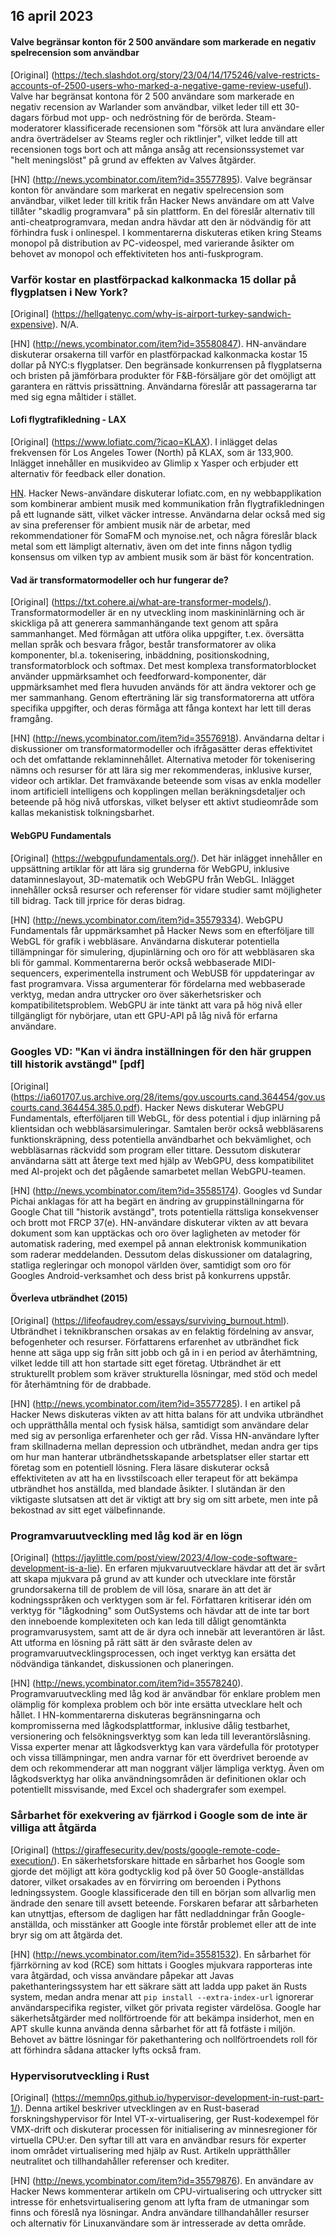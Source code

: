 

<CallToAction />

<Steps>

## 16 april 2023

#### Valve begränsar konton för 2 500 användare som markerade en negativ spelrecension som användbar

[Original] (https://tech.slashdot.org/story/23/04/14/175246/valve-restricts-accounts-of-2500-users-who-marked-a-negative-game-review-useful).
Valve har begränsat kontona för 2 500 användare som markerade en negativ recension av Warlander som användbar, vilket leder till ett 30-dagars förbud mot upp- och nedröstning för de berörda. Steam-moderatorer klassificerade recensionen som "försök att lura användare eller andra överträdelser av Steams regler och riktlinjer", vilket ledde till att recensionen togs bort och att många ansåg att recensionssystemet var "helt meningslöst" på grund av effekten av Valves åtgärder.

[HN] (http://news.ycombinator.com/item?id=35577895).
Valve begränsar konton för användare som markerat en negativ spelrecension som användbar, vilket leder till kritik från Hacker News användare om att Valve tillåter "skadlig programvara" på sin plattform. En del föreslår alternativ till anti-cheatprogramvara, medan andra hävdar att den är nödvändig för att förhindra fusk i onlinespel. I kommentarerna diskuteras etiken kring Steams monopol på distribution av PC-videospel, med varierande åsikter om behovet av monopol och effektiviteten hos anti-fuskprogram.

### Varför kostar en plastförpackad kalkonmacka 15 dollar på flygplatsen i New York?

[Original] (https://hellgatenyc.com/why-is-airport-turkey-sandwich-expensive).
N/A.

[HN] (http://news.ycombinator.com/item?id=35580847).
HN-användare diskuterar orsakerna till varför en plastförpackad kalkonmacka kostar 15 dollar på NYC:s flygplatser. Den begränsade konkurrensen på flygplatserna och bristen på jämförbara produkter för F&B-försäljare gör det omöjligt att garantera en rättvis prissättning. Användarna föreslår att passagerarna tar med sig egna måltider i stället.

#### Lofi flygtrafikledning - LAX

[Original] (https://www.lofiatc.com/?icao=KLAX).
I inlägget delas frekvensen för Los Angeles Tower (North) på KLAX, som är 133,900. Inlägget innehåller en musikvideo av Glimlip x Yasper och erbjuder ett alternativ för feedback eller donation.

[HN](http://news.ycombinator.com/item?id=35583228).
Hacker News-användare diskuterar lofiatc.com, en ny webbapplikation som kombinerar ambient musik med kommunikation från flygtrafikledningen på ett lugnande sätt, vilket väcker intresse. Användarna delar också med sig av sina preferenser för ambient musik när de arbetar, med rekommendationer för SomaFM och mynoise.net, och några föreslår black metal som ett lämpligt alternativ, även om det inte finns någon tydlig konsensus om vilken typ av ambient musik som är bäst för koncentration.

#### Vad är transformatormodeller och hur fungerar de?

[Original] (https://txt.cohere.ai/what-are-transformer-models/).
Transformatormodeller är en ny utveckling inom maskininlärning och är skickliga på att generera sammanhängande text genom att spåra sammanhanget. Med förmågan att utföra olika uppgifter, t.ex. översätta mellan språk och besvara frågor, består transformatorer av olika komponenter, bl.a. tokenisering, inbäddning, positionskodning, transformatorblock och softmax. Det mest komplexa transformatorblocket använder uppmärksamhet och feedforward-komponenter, där uppmärksamhet med flera huvuden används för att ändra vektorer och ge mer sammanhang. Genom efterträning lär sig transformatorerna att utföra specifika uppgifter, och deras förmåga att fånga kontext har lett till deras framgång.

[HN] (http://news.ycombinator.com/item?id=35576918).
Användarna deltar i diskussioner om transformatormodeller och ifrågasätter deras effektivitet och det omfattande reklaminnehållet. Alternativa metoder för tokenisering nämns och resurser för att lära sig mer rekommenderas, inklusive kurser, videor och artiklar. Det framväxande beteende som visas av enkla modeller inom artificiell intelligens och kopplingen mellan beräkningsdetaljer och beteende på hög nivå utforskas, vilket belyser ett aktivt studieområde som kallas mekanistisk tolkningsbarhet.

#### WebGPU Fundamentals

[Original] (https://webgpufundamentals.org/).
Det här inlägget innehåller en uppsättning artiklar för att lära sig grunderna för WebGPU, inklusive dataminneslayout, 3D-matematik och WebGPU från WebGL. Inlägget innehåller också resurser och referenser för vidare studier samt möjligheter till bidrag. Tack till jrprice för deras bidrag.

[HN] (http://news.ycombinator.com/item?id=35579334).
WebGPU Fundamentals får uppmärksamhet på Hacker News som en efterföljare till WebGL för grafik i webbläsare. Användarna diskuterar potentiella tillämpningar för simulering, djupinlärning och oro för att webbläsaren ska bli för gammal. Kommentarerna berör också webbaserade MIDI-sequencers, experimentella instrument och WebUSB för uppdateringar av fast programvara. Vissa argumenterar för fördelarna med webbaserade verktyg, medan andra uttrycker oro över säkerhetsrisker och kompatibilitetsproblem. WebGPU är inte tänkt att vara på hög nivå eller tillgängligt för nybörjare, utan ett GPU-API på låg nivå för erfarna användare.

### Googles VD: "Kan vi ändra inställningen för den här gruppen till historik avstängd" [pdf]

[Original] (https://ia601707.us.archive.org/28/items/gov.uscourts.cand.364454/gov.uscourts.cand.364454.385.0.pdf).
Hacker News diskuterar WebGPU Fundamentals, efterföljaren till WebGL, för dess potential i djup inlärning på klientsidan och webbläsarsimuleringar. Samtalen berör också webbläsarens funktionskräpning, dess potentiella användbarhet och bekvämlighet, och webbläsarnas räckvidd som program eller tittare. Dessutom diskuterar användarna sätt att återge text med hjälp av WebGPU, dess kompatibilitet med AI-projekt och det pågående samarbetet mellan WebGPU-teamen.

[HN] (http://news.ycombinator.com/item?id=35585174).
Googles vd Sundar Pichai anklagas för att ha begärt en ändring av gruppinställningarna för Google Chat till "historik avstängd", trots potentiella rättsliga konsekvenser och brott mot FRCP 37(e). HN-användare diskuterar vikten av att bevara dokument som kan upptäckas och oro över lagligheten av metoder för automatisk radering, med exempel på annan elektronisk kommunikation som raderar meddelanden. Dessutom delas diskussioner om datalagring, statliga regleringar och monopol världen över, samtidigt som oro för Googles Android-verksamhet och dess brist på konkurrens uppstår.

#### Överleva utbrändhet (2015)

[Original] (https://lifeofaudrey.com/essays/surviving_burnout.html).
Utbrändhet i teknikbranschen orsakas av en felaktig fördelning av ansvar, befogenheter och resurser. Författarens erfarenhet av utbrändhet fick henne att säga upp sig från sitt jobb och gå in i en period av återhämtning, vilket ledde till att hon startade sitt eget företag. Utbrändhet är ett strukturellt problem som kräver strukturella lösningar, med stöd och medel för återhämtning för de drabbade.

[HN] (http://news.ycombinator.com/item?id=35577285).
I en artikel på Hacker News diskuteras vikten av att hitta balans för att undvika utbrändhet och upprätthålla mental och fysisk hälsa, samtidigt som användare delar med sig av personliga erfarenheter och ger råd. Vissa HN-användare lyfter fram skillnaderna mellan depression och utbrändhet, medan andra ger tips om hur man hanterar utbrändhetsskapande arbetsplatser eller startar ett företag som en potentiell lösning. Flera läsare diskuterar också effektiviteten av att ha en livsstilscoach eller terapeut för att bekämpa utbrändhet hos anställda, med blandade åsikter. I slutändan är den viktigaste slutsatsen att det är viktigt att bry sig om sitt arbete, men inte på bekostnad av sitt eget välbefinnande.

### Programvaruutveckling med låg kod är en lögn

[Original] (https://jaylittle.com/post/view/2023/4/low-code-software-development-is-a-lie).
En erfaren mjukvaruutvecklare hävdar att det är svårt att skapa mjukvara på grund av att kunder och utvecklare inte förstår grundorsakerna till de problem de vill lösa, snarare än att det är kodningsspråken och verktygen som är fel. Författaren kritiserar idén om verktyg för "lågkodning" som OutSystems och hävdar att de inte tar bort den inneboende komplexiteten och kan leda till dåligt genomtänkta programvarusystem, samt att de är dyra och innebär att leverantören är låst. Att utforma en lösning på rätt sätt är den svåraste delen av programvaruutvecklingsprocessen, och inget verktyg kan ersätta det nödvändiga tänkandet, diskussionen och planeringen.

[HN] (http://news.ycombinator.com/item?id=35578240).
Programvaruutveckling med låg kod är användbar för enklare problem men olämplig för komplexa problem och bör inte ersätta utvecklare helt och hållet. I HN-kommentarerna diskuteras begränsningarna och kompromisserna med lågkodsplattformar, inklusive dålig testbarhet, versionering och felsökningsverktyg som kan leda till leverantörslåsning. Vissa experter menar att lågkodsverktyg kan vara värdefulla för prototyper och vissa tillämpningar, men andra varnar för ett överdrivet beroende av dem och rekommenderar att man noggrant väljer lämpliga verktyg. Även om lågkodsverktyg har olika användningsområden är definitionen oklar och potentiellt missvisande, med Excel och shadergrafer som exempel.

### Sårbarhet för exekvering av fjärrkod i Google som de inte är villiga att åtgärda

[Original] (https://giraffesecurity.dev/posts/google-remote-code-execution/).
En säkerhetsforskare hittade en sårbarhet hos Google som gjorde det möjligt att köra godtycklig kod på över 50 Google-anställdas datorer, vilket orsakades av en förvirring om beroenden i Pythons ledningssystem. Google klassificerade den till en början som allvarlig men ändrade den senare till avsett beteende. Forskaren befarar att sårbarheten kan utnyttjas, eftersom de dagligen har fått nedladdningar från Google-anställda, och misstänker att Google inte förstår problemet eller att de inte bryr sig om att åtgärda det.

[HN] (http://news.ycombinator.com/item?id=35581532).
En sårbarhet för fjärrkörning av kod (RCE) som hittats i Googles mjukvara rapporteras inte vara åtgärdad, och vissa användare påpekar att Javas pakethanteringssystem har ett säkrare sätt att ladda upp paket än Rusts system, medan andra menar att `pip install --extra-index-url` ignorerar användarspecifika register, vilket gör privata register värdelösa. Google har säkerhetsåtgärder med nollförtroende för att bekämpa insiderhot, men en APT skulle kunna använda denna sårbarhet för att få fotfäste i miljön. Behovet av bättre lösningar för pakethantering och nollförtroendets roll för att förhindra sådana attacker lyfts också fram.

### Hypervisorutveckling i Rust

[Original] (https://memn0ps.github.io/hypervisor-development-in-rust-part-1/).
Denna artikel beskriver utvecklingen av en Rust-baserad forskningshypervisor för Intel VT-x-virtualisering, ger Rust-kodexempel för VMX-drift och diskuterar processen för initialisering av minnesregioner för virtuella CPU:er. Den syftar till att vara en användbar resurs för experter inom området virtualisering med hjälp av Rust. Artikeln upprätthåller neutralitet och tillhandahåller referenser och krediter.

[HN] (http://news.ycombinator.com/item?id=35579876).
En användare av Hacker News kommenterar artikeln om CPU-virtualisering och uttrycker sitt intresse för enhetsvirtualisering genom att lyfta fram de utmaningar som finns och föreslå nya lösningar. Andra användare tillhandahåller resurser och alternativ för Linuxanvändare som är intresserade av detta område.

</Steps>